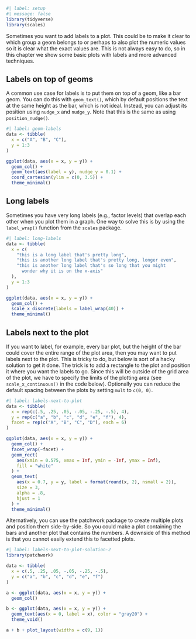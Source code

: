 ```r
#| label: setup
#| message: false
library(tidyverse)
library(scales)
```

Sometimes you want to add labels to a plot. This could be to make it clear to which group a geom belongs to or perhaps to also plot the numeric values so it is clear what the exact values are. This is not always easy to do, so in this chapter we show some basic plots with labels and more advanced techniques.

## Labels on top of geoms

A common use case for labels is to put them on top of a geom, like a bar geom. You can do this with `geom_text()`, which by default positions the text at the same height as the bar, which is not ideal. Instead, you can adjust its position using `nudge_x` and `nudge_y`. Note that this is the same as using `position_nudge()`.

```r
#| label: geom-labels
data <- tibble(
  x = c("A", "B", "C"),
  y = 1:3
)

ggplot(data, aes(x = x, y = y)) +
  geom_col() +
  geom_text(aes(label = y), nudge_y = 0.1) +
  coord_cartesian(ylim = c(0, 3.5)) +
  theme_minimal()
```

## Long labels

Sometimes you have very long labels (e.g., factor levels) that overlap each other when you plot them in a graph. One way to solve this is by using the `label_wrap()` function from the `scales` package.

```r
#| label: long-labels
data <- tibble(
  x = c(
    "this is a long label that's pretty long",
    "this is another long label that's pretty long, longer even",
    "this is another long label that's so long that you might
      wonder why it is on the x-axis"
  ),
  y = 1:3
)

ggplot(data, aes(x = x, y = y)) +
  geom_col() +
  scale_x_discrete(labels = label_wrap(40)) +
  theme_minimal()
```

## Labels next to the plot

If you want to label, for example, every bar plot, but the height of the bar could cover the entire range of the plot area, then you may want to put labels next to the plot. This is tricky to do, but below is sort of a hacky solution to get it done. The trick is to add a rectangle to the plot and position it where you want the labels to go. Since this will be outside of the grid area of the plot, we have to specify the limits of the plotting area (see `scale_x_continuous()` in the code below). Optionally you can reduce the default spacing between the plots by setting `mult` to `c(0, 0)`.

```r
#| label: labels-next-to-plot
data <- tibble(
  x = rep(c(.5, .25, .05, -.05, -.25, -.5), 4),
  y = rep(c("a", "b", "c", "d", "e", "f"), 4),
  facet = rep(c("A", "B", "C", "D"), each = 6)
)

ggplot(data, aes(x = x, y = y)) +
  geom_col() +
  facet_wrap(~facet) +
  geom_rect(
    aes(xmin = 0.575, xmax = Inf, ymin = -Inf, ymax = Inf),
    fill = "white"
  ) +
  geom_text(
    aes(x = 0.7, y = y, label = format(round(x, 2), nsmall = 2)),
    size = 3,
    alpha = .8,
    hjust = 1
  ) +
  theme_minimal()
```

Alternatively, you can use the patchwork package to create multiple plots and position them side-by-side. So you could make a plot containing the bars and another plot that contains the numbers. A downside of this method is that you cannot easily extend this to facetted plots.

```r
#| label: labels-next-to-plot-solution-2
library(patchwork)

data <- tibble(
  x = c(.5, .25, .05, -.05, -.25, -.5),
  y = c("a", "b", "c", "d", "e", "f")
)

a <- ggplot(data, aes(x = x, y = y)) +
  geom_col()

b <- ggplot(data, aes(x = x, y = y)) +
  geom_text(aes(x = 0, label = x), color = "gray20") +
  theme_void()

a + b + plot_layout(widths = c(9, 1))
```
